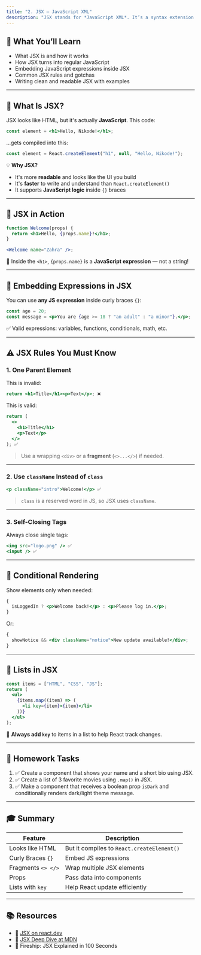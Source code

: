 ```yaml
---
title: "2. JSX — JavaScript XML"
description: "JSX stands for *JavaScript XML*. It’s a syntax extension that lets you write **HTML-like code inside JavaScript**, and it’s the secret sauce behind how React builds user interfaces."
---
```


## 🧠 What You’ll Learn

- What JSX is and how it works
- How JSX turns into regular JavaScript
- Embedding JavaScript expressions inside JSX
- Common JSX rules and gotchas
- Writing clean and readable JSX with examples

---

## 🔹 What Is JSX?

JSX looks like HTML, but it's actually **JavaScript**. This code:

```jsx
const element = <h1>Hello, Nikode!</h1>;
```

…gets compiled into this:

```js
const element = React.createElement("h1", null, "Hello, Nikode!");
```

💡 **Why JSX?**

- It's more **readable** and looks like the UI you build
- It's **faster** to write and understand than `React.createElement()`
- It supports **JavaScript logic** inside `{}` braces

---

## 🔹 JSX in Action

```jsx
function Welcome(props) {
  return <h1>Hello, {props.name}!</h1>;
}

<Welcome name="Zahra" />;
```

🧠 Inside the `<h1>`, `{props.name}` is a **JavaScript expression** — not a string!

---

## 🔸 Embedding Expressions in JSX

You can use **any JS expression** inside curly braces `{}`:

```jsx
const age = 20;
const message = <p>You are {age >= 18 ? "an adult" : "a minor"}.</p>;
```

✅ Valid expressions: variables, functions, conditionals, math, etc.

---

## ⚠️ JSX Rules You Must Know

### 1. **One Parent Element**

This is invalid:

```jsx
return <h1>Title</h1><p>Text</p>; ❌
```

This is valid:

```jsx
return (
  <>
    <h1>Title</h1>
    <p>Text</p>
  </>
); ✅
```

> Use a wrapping `<div>` or a **fragment** (`<>...</>`) if needed.

---

### 2. **Use `className` Instead of `class`**

```jsx
<p className="intro">Welcome!</p> ✅
```

> `class` is a reserved word in JS, so JSX uses `className`.

---

### 3. **Self-Closing Tags**

Always close single tags:

```jsx
<img src="logo.png" /> ✅
<input /> ✅
```

---

## 🔸 Conditional Rendering

Show elements only when needed:

```jsx
{
  isLoggedIn ? <p>Welcome back!</p> : <p>Please log in.</p>;
}
```

Or:

```jsx
{
  showNotice && <div className="notice">New update available!</div>;
}
```

---

## 🔸 Lists in JSX

```jsx
const items = ["HTML", "CSS", "JS"];
return (
  <ul>
    {items.map((item) => (
      <li key={item}>{item}</li>
    ))}
  </ul>
);
```

🧠 **Always add `key`** to items in a list to help React track changes.

---

## 🧪 Homework Tasks

1. ✅ Create a component that shows your name and a short bio using JSX.
2. ✅ Create a list of 3 favorite movies using `.map()` in JSX.
3. ✅ Make a component that receives a boolean prop `isDark` and conditionally renders dark/light theme message.

---

## 🎓 Summary

| Feature            | Description                                |
| ------------------ | ------------------------------------------ |
| Looks like HTML    | But it compiles to `React.createElement()` |
| Curly Braces `{}`  | Embed JS expressions                       |
| Fragments `<> </>` | Wrap multiple JSX elements                 |
| Props              | Pass data into components                  |
| Lists with `key`   | Help React update efficiently              |

---

## 📚 Resources

- 🔗 [JSX on react.dev](https://react.dev/learn/writing-markup-with-jsx)
- 🔗 [JSX Deep Dive at MDN](https://developer.mozilla.org/en-US/docs/Web/JavaScript/Reference/JSX)
- 🎥 Fireship: JSX Explained in 100 Seconds
